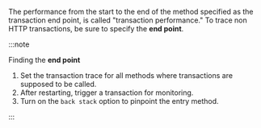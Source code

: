 The performance from the start to the end of the method specified as the transaction end point, is called "transaction performance." To trace non HTTP transactions, be sure to specify the **end point**.

:::note 

Finding the **end point**

1. Set the transaction trace for all methods where transactions are supposed to be called.
2. After restarting, trigger a transaction for monitoring.
3. Turn on the `back stack` option to pinpoint the entry method.

:::
